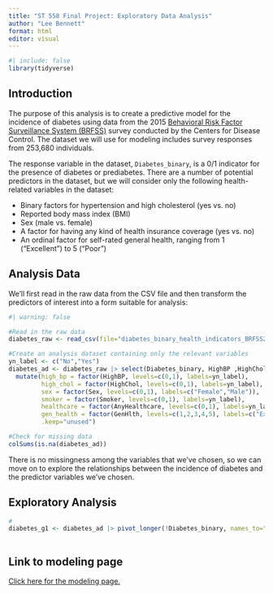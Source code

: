 ```yaml
---
title: "ST 558 Final Project: Exploratory Data Analysis"
author: "Lee Bennett"
format: html
editor: visual
---
```



```r
#| include: false
library(tidyverse)
```

## Introduction

The purpose of this analysis is to create a predictive model for the incidence of diabetes using data from the 2015 [Behavioral Risk Factor Surveillance System (BRFSS)](https://www.cdc.gov/brfss/index.html) survey conducted by the Centers for Disease Control. The dataset we will use for modeling includes survey responses from 253,680 individuals.

The response variable in the dataset, `Diabetes_binary`, is a 0/1 indicator for the presence of diabetes or prediabetes. There are a number of potential predictors in the dataset, but we will consider only the following health-related variables in the dataset:

-   Binary factors for hypertension and high cholesterol (yes vs. no)
-   Reported body mass index (BMI)
-   Sex (male vs. female)
-   A factor for having any kind of health insurance coverage (yes vs. no)
-   An ordinal factor for self-rated general health, ranging from 1 ("Excellent") to 5 ("Poor")

## Analysis Data

We'll first read in the raw data from the CSV file and then transform the predictors of interest into a form suitable for analysis:

```r
#| warning: false

#Read in the raw data
diabetes_raw <- read_csv(file="diabetes_binary_health_indicators_BRFSS2015.csv",show_col_types=FALSE)par

#Create an analysis dataset containing only the relevant variables
yn_label <- c("No","Yes")
diabetes_ad <- diabetes_raw |> select(Diabetes_binary, HighBP ,HighChol, BMI, Smoker, Sex, AnyHealthcare, GenHlth) |>
  mutate(high_bp = factor(HighBP, levels=c(0,1), labels=yn_label),
         high_chol = factor(HighChol, levels=c(0,1), labels=yn_label),
         sex = factor(Sex, levels=c(0,1), labels=c("Female","Male")),
         smoker = factor(Smoker, levels=c(0,1), labels=yn_label),
         healthcare = factor(AnyHealthcare, levels=c(0,1), labels=yn_label),
         gen_health = factor(GenHlth, levels=c(1,2,3,4,5), labels=c("Excellent", "Very good", "Good", "Fair", "Poor")),
         .keep="unused")

#Check for missing data
colSums(is.na(diabetes_ad))
```
There is no missingness among the variables that we've chosen, so we can move on to explore the relationships between the incidence of diabetes and the predictor variables we've chosen.

## Exploratory Analysis

```r
#
diabetes_g1 <- diabetes_ad |> pivot_longer(!Diabetes_binary, names_to="var_name")
                                           
```



## Link to modeling page

[Click here for the modeling page.](Modeling.html "Modeling.html")
